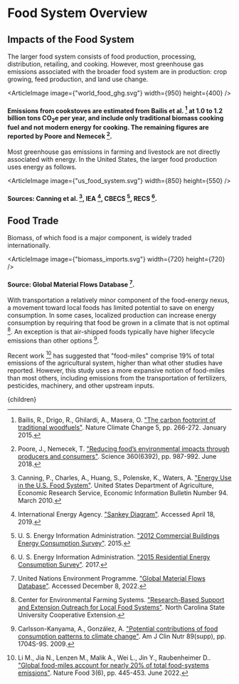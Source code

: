 


# Food System Overview

## Impacts of the Food System
The larger food system consists of food production, processing, distribution, retailing, and cooking. However, most greenhouse gas emissions associated with the broader food system are in production: crop growing, feed production, and land use change.

<ArticleImage image={"world_food_ghg.svg"} width={950} height={400} />
#### Emissions from cookstoves are estimated from Bailis et al. [^1] at 1.0 to 1.2 billion tons CO<sub>2</sub>e per year, and include only traditional biomass cooking fuel and not modern energy for cooking. The remaining figures are reported by Poore and Nemecek [^6].

Most greenhouse gas emissions in farming and livestock are not directly associated with energy. In the United States, the larger food production uses energy as follows.

<ArticleImage image={"us_food_system.svg"} width={850} height={550} />
#### Sources: Canning et al. [^2], IEA [^5], CBECS [^7], RECS [^8].

## Food Trade

Biomass, of which food is a major component, is widely traded internationally.

<ArticleImage image={"biomass_imports.svg"} width={720} height={720} />
#### Source: Global Material Flows Database [^10].

With transportation a relatively minor component of the food-energy nexus, a movement toward local foods has limited potential to save on energy consumption. In some cases, localized production can increase energy consumption by requiring that food be grown in a climate that is not optimal [^4]. An exception is that air-shipped foods typically have higher lifecycle emissions than other options [^3].

<FoodTradeSolution />

Recent work [^9] has suggested that "food-miles" comprise 19% of total emissions of the agricultural system, higher than what other studies have reported. However, this study uses a more expansive notion of food-miles than most others, including emissions from the transportation of fertilizers, pesticides, machinery, and other upstream inputs.

[^1]: Bailis, R., Drigo, R., Ghilardi, A., Masera, O. ["The carbon footprint of traditional woodfuels"](https://www.nature.com/articles/nclimate2491). Nature Climate Change 5, pp. 266-272. January 2015.

[^2]: Canning, P., Charles, A., Huang, S., Polenske, K., Waters, A. ["Energy Use in the U.S. Food System"](http://www.ers.usda.gov/publications/err-economic-research-report/err94.aspx). United States Department of Agriculture, Economic Research Service, Economic Information Bulletin Number 94. March 2010.

[^3]: Carlsson-Kanyama, A., González, A. ["Potential contributions of food consumption patterns to climate change"](http://ajcn.nutrition.org/content/89/5/1704S.short). Am J Clin Nutr 89(supp), pp. 1704S-9S. 2009.

[^4]: Center for Environmental Farming Systems. ["Research-Based Support and Extension Outreach for Local Food Systems"](http://www.cefs.ncsu.edu/resources/guides/research-based-support-for-local-food-systems.pdf). North Carolina State University Cooperative Extension.

[^5]: International Energy Agency. ["Sankey Diagram"](https://www.iea.org/Sankey/). Accessed April 18, 2019.

[^6]: Poore, J., Nemecek, T. ["Reducing food’s environmental impacts through producers and consumers"](https://science.sciencemag.org/content/360/6392/987). Science 360(6392), pp. 987-992. June 2018.

[^7]: U. S. Energy Information Administration. ["2012 Commercial Buildings Energy Consumption Survey"](https://www.eia.gov/consumption/commercial/). 2015.

[^8]: U. S. Energy Information Administration. ["2015 Residential Energy Consumption Survey"](https://www.eia.gov/consumption/residential/). 2017.

[^9]: Li M., Jia N., Lenzen M., Malik A., Wei L., Jin Y., Raubenheimer D.. ["Global food-miles account for nearly 20% of total food-systems emissions"](https://www.nature.com/articles/s43016-022-00531-w). Nature Food 3(6), pp. 445-453. June 2022.

[^10]: United Nations Environment Programme. ["Global Material Flows Database"](https://www.resourcepanel.org/global-material-flows-database). Accessed December 8, 2022.

  <Article 
    focusAreaUrl={focusAreaUrl} 
    hierarchy={hierarchy} 
    site={site}
  >
    {children}
  </Article>